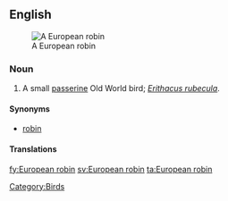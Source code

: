 ==English==
[[Image:Erithacus rubecula (Marek Szczepanek).jpg|thumb|A European robin]]

===Noun===
{{en-noun|sg=[[European]] [[robin]]}}

# A small [[passerine]] Old World bird; ''[[Erithacus rubecula]]''.

====Synonyms====
* [[robin]]

====Translations====
{{trans-see|small bird|robin}}
[[Category:Birds]]

[[fy:European robin]]
[[sv:European robin]]
[[ta:European robin]]